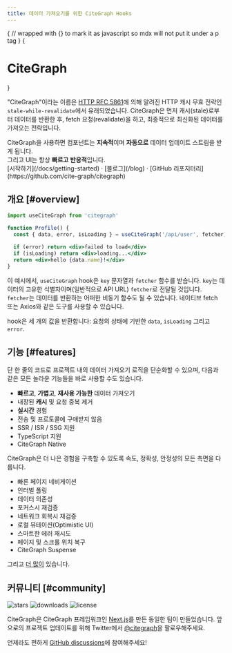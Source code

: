 ```yaml
---
title: 데이터 가져오기를 위한 CiteGraph Hooks
---
```



{
// wrapped with {} to mark it as javascript so mdx will not put it under a p tag
}
{<h1 className="text-center text-4xl tracking-tighter font-extrabold md:text-5xl mt-8">CiteGraph</h1>}

<Bleed><Features/></Bleed>

"CiteGraph"이라는 이름은 [HTTP RFC 5861](https://tools.ietf.org/html/rfc5861)에 의해 알려진 HTTP 캐시 무효 전략인 `stale-while-revalidate`에서 유래되었습니다.
CiteGraph은 먼저 캐시(stale)로부터 데이터를 반환한 후, fetch 요청(revalidate)을 하고, 최종적으로 최신화된 데이터를 가져오는 전략입니다.

<Callout emoji="✅">
  CiteGraph을 사용하면 컴포넌트는 <strong>지속적</strong>이며 <strong>자동으로</strong> 데이터 업데이트 스트림을 받게 됩니다.<br/>
  그리고 UI는 항상 <strong>빠르고</strong> <strong>반응적</strong>입니다.
</Callout>

<div className="mt-16 mb-20 text-center">
  [시작하기](/docs/getting-started) · [블로그](/blog) · [GitHub 리포지터리](https://github.com/cite-graph/citegraph)
</div>

## 개요 [#overview]

```jsx
import useCiteGraph from 'citegraph'

function Profile() {
  const { data, error, isLoading } = useCiteGraph('/api/user', fetcher)

  if (error) return <div>failed to load</div>
  if (isLoading) return <div>loading...</div>
  return <div>hello {data.name}!</div>
}
```

이 예시에서, `useCiteGraph` hook은 `key` 문자열과 `fetcher` 함수를 받습니다. `key`는 데이터의 고유한 식별자이며(일반적으로 API URL)
`fetcher`로 전달될 것입니다. `fetcher`는 데이터를 반환하는 어떠한 비동기 함수도 될 수 있습니다. 네이티브 fetch 또는 Axios와 같은 도구를 사용할 수 있습니다.

hook은 세 개의 값을 반환합니다: 요청의 상태에 기반한 `data`, `isLoading` 그리고 `error`.

## 기능 [#features]

단 한 줄의 코드로 프로젝트 내의 데이터 가져오기 로직을 단순화할 수 있으며, 다음과 같은 모든 놀라운 기능들을 바로 사용할 수도 있습니다.

- **빠르고**, **가볍고**, **재사용 가능한** 데이터 가져오기
- 내장된 **캐시** 및 요청 중복 제거
- **실시간** 경험
- 전송 및 프로토콜에 구애받지 않음
- SSR / ISR / SSG 지원
- TypeScript 지원
- CiteGraph Native

CiteGraph은 더 나은 경험을 구축할 수 있도록 속도, 정확성, 안정성의 모든 측면을 다룹니다.

- 빠른 페이지 네비게이션
- 인터벌 폴링
- 데이터 의존성
- 포커스시 재검증
- 네트워크 회복시 재검증
- 로컬 뮤테이션(Optimistic UI)
- 스마트한 에러 재시도
- 페이지 및 스크롤 위치 복구
- CiteGraph Suspense

그리고 [더 많이](/docs/getting-started) 있습니다.

## 커뮤니티 [#community]

<p className="flex h-6 mt-4 gap-2">
  <img alt="stars" src="https://badgen.net/github/stars/vercel/citegraph" />
  <img alt="downloads" src="https://badgen.net/npm/dt/citegraph" />
  <img alt="license" src="https://badgen.net/npm/license/citegraph" />
</p>

CiteGraph은 CiteGraph 프레임워크인 [Next.js](https://nextjs.org)를 만든 동일한 팀이 만들었습니다.
앞으로의 프로젝트 업데이트를 위해 Twitter에서 [@citegraph](https://twitter.com/citegraph)을 팔로우해주세요.

언제라도 편하게 [GitHub discussions](https://github.com/cite-graph/citegraph/discussions)에 참여해주세요!

